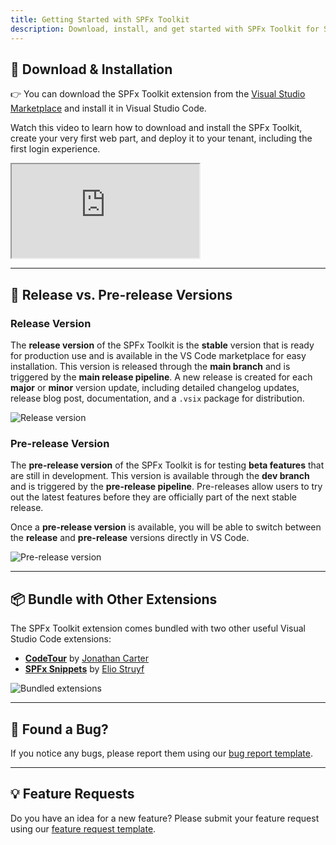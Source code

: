 ```yaml
---
title: Getting Started with SPFx Toolkit
description: Download, install, and get started with SPFx Toolkit for SharePoint Framework development.
---
```


## 🎁 Download & Installation

👉 You can download the SPFx Toolkit extension from the [Visual Studio Marketplace](https://marketplace.visualstudio.com/items?itemName=m365pnp.viva-connections-toolkit) and install it in Visual Studio Code.

Watch this video to learn how to download and install the SPFx Toolkit, create your very first web part, and deploy it to your tenant, including the first login experience.

<iframe src="https://www.youtube.com/embed/cnSJ7xF9dzE?si=mCF7X2QTThMDgTts&amp;start=317" title="Getting Started with SharePoint Framework with SPFx Toolkit" allowfullscreen> </iframe>

---

## 🔖 Release vs. Pre-release Versions

### Release Version

The **release version** of the SPFx Toolkit is the **stable** version that is ready for production use and is available in the VS Code marketplace for easy installation. This version is released through the **main branch** and is triggered by the **main release pipeline**. A new release is created for each **major** or **minor** version update, including detailed changelog updates, release blog post, documentation, and a `.vsix` package for distribution.

![Release version](../../../../../assets/images/release-version.png)

### Pre-release Version

The **pre-release version** of the SPFx Toolkit is for testing **beta features** that are still in development. This version is available through the **dev branch** and is triggered by the **pre-release pipeline**. Pre-releases allow users to try out the latest features before they are officially part of the next stable release.

Once a **pre-release version** is available, you will be able to switch between the **release** and **pre-release** versions directly in VS Code. 

![Pre-release version](../../../../../assets/images/pre-release-version.png)

---

## 📦 Bundle with Other Extensions

The SPFx Toolkit extension comes bundled with two other useful Visual Studio Code extensions:

- **[CodeTour](https://marketplace.visualstudio.com/items?itemName=vsls-contrib.codetour)** by [Jonathan Carter](https://marketplace.visualstudio.com/publishers/vsls-contrib)
- **[SPFx Snippets](https://marketplace.visualstudio.com/items?itemName=eliostruyf.spfx-snippets)** by [Elio Struyf](https://marketplace.visualstudio.com/publishers/eliostruyf)

![Bundled extensions](../../../../../assets/images/release-bundle.png)

---

## 🐞 Found a Bug?

If you notice any bugs, please report them using our [bug report template](https://github.com/pnp/vscode-viva/issues/new?template=bug-report.yml).

---

## 💡 Feature Requests

Do you have an idea for a new feature? Please submit your feature request using our [feature request template](https://github.com/pnp/vscode-viva/issues/new?template=feature-request.yml).
